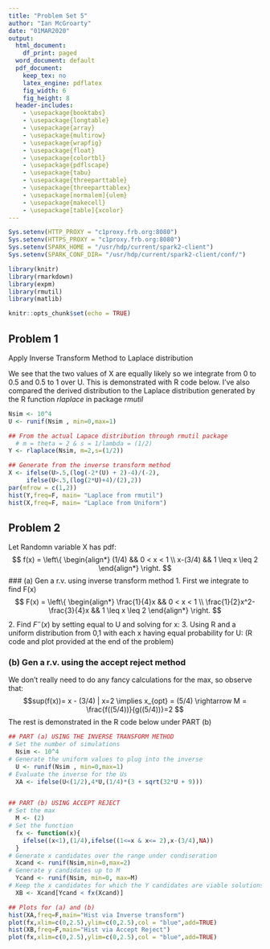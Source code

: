 ---
title: "Problem Set 5"
author: "Ian McGroarty"
date: "01MAR2020"
output:
  html_document:
    df_print: paged
  word_document: default
  pdf_document:
    keep_tex: no
    latex_engine: pdflatex
    fig_width: 6
    fig_height: 8
  header-includes:
    - \usepackage{booktabs}
    - \usepackage{longtable}
    - \usepackage{array}
    - \usepackage{multirow}
    - \usepackage{wrapfig}
    - \usepackage{float}
    - \usepackage{colortbl}
    - \usepackage{pdflscape}
    - \usepackage{tabu}
    - \usepackage{threeparttable}
    - \usepackage{threeparttablex}
    - \usepackage[normalem]{ulem}
    - \usepackage{makecell}
    - \usepackage[table]{xcolor}
---


```{r setup, include=FALSE}
Sys.setenv(HTTP_PROXY = "c1proxy.frb.org:8080")
Sys.setenv(HTTPS_PROXY = "c1proxy.frb.org:8080")
Sys.setenv(SPARK_HOME = "/usr/hdp/current/spark2-client")
Sys.setenv(SPARK_CONF_DIR= "/usr/hdp/current/spark2-client/conf/")

library(knitr)
library(rmarkdown)
library(expm)
library(rmutil)
library(matlib)

knitr::opts_chunk$set(echo = TRUE)
```

## Problem 1 
Apply Inverse Transform Method to Laplace distribution

\begin{align*}
f(x) &= \frac{\lambda}{2}e^{-\lambda |x - \theta} \\
&= e^{-2|x-2} && (\lambda =2, \theta = 2) \\
&= \text{Break into cases for absolute} \\
f(x) &= e^{-2(x-2)} && x>2 \\
f(x) &= e^{2(x-2)} && x<2 \\
& \text{Integrate to find F(x)} \\
f(x) &= 1-\frac{1}{2} \cdot e^{-2x+4)} && x>2 \\
f(x) &= \frac{1}{2} \cdot e^{2x-4)} && x<2 \\
& \text{Inverte by setting = to U} \\
x &= -\frac{1}{2}[log(-2u+2)-4] \\ 
x &= \frac{1}{2}[log(2u)+4] \\
\end{align*}
We see that the two values of X are equally likely so we integrate from 0 to 0.5 and 0.5 to 1 over U. This is demonstrated with R code below. I've also compared the derived distribution to the Laplace distribution generated by the R function *rlaplace* in package *rmutil*

```{r}

Nsim <- 10^4
U <- runif(Nsim , min=0,max=1)

## From the actual Lapace distribution through rmutil package
  # m = theta = 2 & s = 1/lambda = (1/2)
Y <- rlaplace(Nsim, m=2,s=(1/2))

## Generate from the inverse transform method
X <- ifelse(U>.5,(log(-2*(U) + 2)-4)/(-2),
     ifelse(U<.5,(log(2*U)+4)/(2),2))
par(mfrow = c(1,2))
hist(Y,freq=F, main= "Laplace from rmutil")
hist(X,freq=F, main= "Laplace from Uniform")
```

## Problem 2
Let Randomn variable X has pdf:
$$
f(x) = \left\{ 
\begin{align*}
(1/4) && 0 < x < 1 \\
 x-(3/4) && 1 \leq x \leq 2
\end{align*}
\right. 
$$
### (a) Gen a r.v. using inverse transform method
1. First we integrate to find F(x) 
$$
F(x) = \left\{ 
\begin{align*}
\frac{1}{4}x && 0 < x < 1 \\
 \frac{1}{2}x^2-\frac{3}{4}x && 1 \leq x \leq 2
\end{align*}
\right. 
$$
2. Find $F^-(x)$ by setting equal to U and solving for x:
\begin{align*}
x &= 4U \\
x &= \frac{1}{4}( 3 \mp \sqrt{32U + 9})
\end{align*}
3. Using R and a uniform distribution from 0,1 with each x having equal probability for U: (R code and plot provided at the end of the problem)

### (b) Gen a r.v. using the accept reject method 
We don't really need to do any fancy calculations for the max, so observe that:
$$sup(f(x))= x - (3/4) | x=2 \implies x_{opt} = (5/4) \rightarrow M = \frac{f((5/4))}{g((5/4))}=2 $$
The rest is demonstrated in the R code below under PART (b)


```{r}

## PART (a) USING THE INVERSE TRANSFORM METHOD
# Set the number of simulations
  Nsim <- 10^4
# Generate the uniform values to plug into the inverse
  U <- runif(Nsim , min=0,max=1)
# Evaluate the inverse for the Us
  XA <- ifelse(U<(1/2),4*U,(1/4)*(3 + sqrt(32*U + 9)))


## PART (b) USING ACCEPT REJECT
# Set the max    
  M <- (2)
# Set the function
  fx <- function(x){
    ifelse((x<1),(1/4),ifelse((1<=x & x<= 2),x-(3/4),NA))
  }
# Generate x candidates over the range under condiseration
  Xcand <- runif(Nsim,min=0,max=2)
# Generate y candidates up to M
  Ycand <- runif(Nsim, min=0, max=M)
# Keep the x candidates for which the Y candidates are viable solutions
  XB <- Xcand[Ycand < fx(Xcand)]

## Plots for (a) and (b)
hist(XA,freq=F,main="Hist via Inverse transform")
plot(fx,xlim=c(0,2.5),ylim=c(0,2.5),col = "blue",add=TRUE)
hist(XB,freq=F,main="Hist via Accept Reject")
plot(fx,xlim=c(0,2.5),ylim=c(0,2.5),col = "blue",add=TRUE)

```

